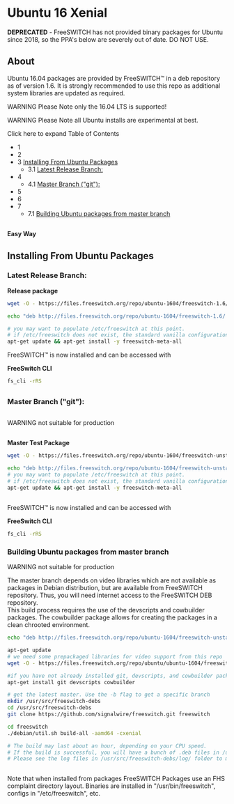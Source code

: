 
# Ubuntu 16 Xenial 

 

**DEPRECATED** \- FreeSWITCH has not provided binary packages for Ubuntu since 2018, so the PPA's below are severely out of date. DO NOT USE.

  
## About

Ubuntu 16.04 packages are provided by FreeSWITCH™ in a deb repository as of version 1.6\. It is strongly recommended to use this repo as additional system libraries are updated as required. 

WARNING Please Note only the 16.04 LTS is supported!

WARNING Please Note all Ubuntu installs are experimental at best.  

  
Click here to expand Table of Contents

* 1 [](#about)
* 2 [](#about)
* 3 [Installing From Ubuntu Packages](#installing-from-ubuntu-packages-)  
   * 3.1 [Latest Release Branch:](#latest-release-branch)
* 4 [](#about)  
   * 4.1 [Master Branch ("git"):](#master-branch-git)
* 5 [](#about)
* 6 [](#about)
* 7 [](#about)  
   * 7.1 [Building Ubuntu packages from master branch](#building-ubuntu-packages-from-master-branch)

## 

  
## 

**Easy Way**

## Installing From Ubuntu Packages 

### Latest Release Branch:

**Release package**

```bash
wget -O - https://files.freeswitch.org/repo/ubuntu-1604/freeswitch-1.6/freeswitch_archive_g0.pub | apt-key add -

echo "deb http://files.freeswitch.org/repo/ubuntu-1604/freeswitch-1.6/ xenial main" > /etc/apt/sources.list.d/freeswitch.list

# you may want to populate /etc/freeswitch at this point.
# if /etc/freeswitch does not exist, the standard vanilla configuration is deployed
apt-get update && apt-get install -y freeswitch-meta-all

```

FreeSWITCH™ is now installed and can be accessed with

**FreeSwitch CLI**

```bash
fs_cli -rRS
```

## 

### Master Branch ("git"):

## 

WARNING not suitable for production

## 

**Master Test Package**

```bash
wget -O - https://files.freeswitch.org/repo/ubuntu-1604/freeswitch-unstable/freeswitch_archive_g0.pub | apt-key add -

echo "deb http://files.freeswitch.org/repo/ubuntu-1604/freeswitch-unstable/ xenial main" > /etc/apt/sources.list.d/freeswitch.list
# you may want to populate /etc/freeswitch at this point.
# if /etc/freeswitch does not exist, the standard vanilla configuration is deployed
apt-get update && apt-get install -y freeswitch-meta-all 

```

## 

FreeSWITCH™ is now installed and can be accessed with

**FreeSwitch CLI**

```bash
fs_cli -rRS
```

  
### Building Ubuntu packages from master branch

WARNING not suitable for production

The master branch depends on video libraries which are not available as packages in Debian distribution, but are available from FreeSWITCH repository. Thus, you will need internet access to the FreeSWITCH DEB repository.  
This build process requires the use of the devscripts and cowbuilder packages. The cowbuilder package allows for creating the packages in a clean chrooted environment.

```bash
echo "deb http://files.freeswitch.org/repo/ubuntu-1604/freeswitch-unstable/ xenial main" > /etc/apt/sources.list.d/freeswitch.list

apt-get update 
# we need some prepackaged libraries for video support from this repo
wget -O - https://files.freeswitch.org/repo/ubuntu/ubuntu-1604/freeswitch_archive_g0.pub | apt-key add -

#if you have not already installed git, devscripts, and cowbuilder packages please install those now
apt-get install git devscripts cowbuilder

# get the latest master. Use the -b flag to get a specific branch
mkdir /usr/src/freeswitch-debs
cd /usr/src/freeswitch-debs
git clone https://github.com/signalwire/freeswitch.git freeswitch

cd freeswitch
./debian/util.sh build-all -aamd64 -cxenial

# The build may last about an hour, depending on your CPU speed.
# If the build is successful, you will have a bunch of .deb files in /usr/src/freeswitch-debs
# Please see the log files in /usr/src/freeswitch-debs/log/ folder to monitor the build in progress or trouble shoot build issues once the util.sh script has been completed.
 
```

  
Note that when installed from packages FreeSWITCH Packages use an FHS complaint directory layout. Binaries are installed in "/usr/bin/freeswitch", configs in "/etc/freeswitch", etc.

  

